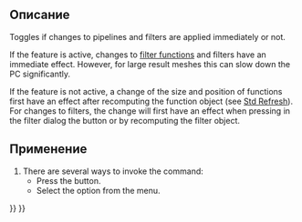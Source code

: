 <languages/>

<div class="mw-translate-fuzzy">
{{Docnav/ru
|[[FEM_ResultShow/ru|Result show]]
|[[FEM_PostPipelineFromResult/ru|Post Pipeline from result]]
|[[FEM_Workbench/ru|FEM]]
|IconL=FEM_ShowResult.png
|IconC=Workbench_FEM.svg
|IconR=FEM_PostPipelineFromResult.png
}}
</div>

<div class="mw-translate-fuzzy">
{{GuiCommand/ru
|Name=FEM PostApplyChanges
|Name/ru=FEM PostApplyChanges
|MenuLocation= Results → apply changes to pipeline
|Workbenches=[[FEM_Workbench/ru|FEM]]
|Shortcut=
|SeeAlso=[[FEM_tutorial/ru|FEM tutorial]]
}}
</div>

<span id="Description"></span>
==Описание==

Toggles if changes to pipelines and filters are applied immediately or not.

If the feature is active, changes to [[FEM_PostCreateFunctions|filter functions]] and filters have an immediate effect. However, for large result meshes this can slow down the PC significantly.

If the feature is not active, a change of the size and position of functions first have an effect after recomputing the function object (see [[Std_Refresh|Std Refresh]]). For changes to filters, the change will first have an effect when pressing in the filter dialog the button {{Button|Apply}} or by recomputing the filter object.

<span id="Usage"></span>
==Применение==

# There are several ways to invoke the command:
#* Press the {{Button|[[Image:FEM_PostApplyChanges.svg|16px]] [[FEM_PostApplyChanges|Apply Changes to Pipeline]]}} button.
#* Select the {{MenuCommand|Results → [[Image:FEM_PostApplyChanges.svg|16px]] Apply Changes to Pipeline}} option from the menu.


<div class="mw-translate-fuzzy">
{{Docnav/ru
|[[FEM_ResultShow/ru|Result show]]
|[[FEM_PostPipelineFromResult/ru|Post Pipeline from result]]
|[[FEM_Workbench/ru|FEM]]
|IconL=FEM_ShowResult.png
|IconC=Workbench_FEM.svg
|IconR=FEM_PostPipelineFromResult.png
}}
</div>

{{FEM_Tools_navi{{#translation:}}}}
{{Userdocnavi{{#translation:}}}}